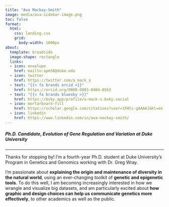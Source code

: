 ```yaml
---
title: "Ava Mackay-Smith"
image: media/ava-sidebar-image.png
toc: false
format:
  html:
    css: landing.css
    grid:
      body-width: 1000px
about:
  template: broadside
  image-shape: rectangle
  links:
  - icon: envelope
    href: mailto:apm58@duke.edu
  - icon: twitter
    href: https://twitter.com/a_mack_s
  - text: "{{< fa brands orcid >}}"
    href: https://orcid.org/0000-0003-0404-0563
  - text: "{{< fa brands bluesky >}}"
    href: https://bsky.app/profile/a-mack-s.bsky.social
  - icon: mortarboard-fill
    href: https://scholar.google.com/citations?user=1FHCc-gAAAAJ&hl=en
  - icon: linkedin
    href: https://www.linkedin.com/in/ava-mackay-smith/
---
```


##### Ph.D. Candidate, Evolution of Gene Regulation and Variation at Duke University

---

Thanks for stopping by! I’m a fourth-year Ph.D. student at Duke University's Program in Genetics and Genomics working with Dr. Greg Wray.

I’m passionate about **explaining the origin and maintenance of diversity in the natural world**, using an ever-changing toolkit of **genetic and epigenetic tools**. To do this well, I am becoming increasingly interested in how we wrangle and visualize big datasets, and am particularly excited about **how graphic and design choices can help us communicate genetics more effectively**, to other academics as well as the public.

 

 
